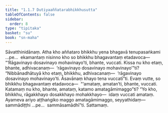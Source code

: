 ```yaml
---
title: "1.1.7 Dutiyaaññatarabhikkhusutta"
tableOfContents: false
sidebar:
  order: 8
type: "tipitaka"
basket: "su"
book: "sn-maha"
---
```



<DynamicBreadcrumb />

<Division number="7" book="sn-maha">

<Paragraph number="36" book="sn-maha">
Sāvatthinidānaṃ. Atha kho aññataro bhikkhu yena bhagavā tenupasaṅkami …pe…  ekamantaṃ nisinno kho so bhikkhu bhagavantaṃ etadavoca—
</Paragraph>

<Paragraph number="37" book="sn-maha">
“‘Rāgavinayo dosavinayo mohavinayo’ti, bhante, vuccati. Kissa nu kho etaṃ, bhante, adhivacanaṃ—  ‘rāgavinayo dosavinayo mohavinayo’”ti? “Nibbānadhātuyā kho etaṃ, bhikkhu, adhivacanaṃ—  ‘rāgavinayo dosavinayo mohavinayo’ti. Āsavānaṃ khayo tena vuccatī”ti.
</Paragraph>

<Paragraph number="38" book="sn-maha">
Evaṃ vutte, so bhikkhu bhagavantaṃ etadavoca—  “‘amataṃ, amatan’ti, bhante, vuccati. Katamaṃ nu kho, bhante, amataṃ, katamo amatagāmimaggo”ti? “Yo kho, bhikkhu, rāgakkhayo dosakkhayo mohakkhayo—  idaṃ vuccati amataṃ. Ayameva ariyo aṭṭhaṅgiko maggo amatagāmimaggo, seyyathidaṃ—  sammādiṭṭhi …pe…  sammāsamādhī”ti.

</Paragraph>
</Division>

<Paragraph number="39" type="center" book="sn-maha">
Sattamaṃ.
</Paragraph>